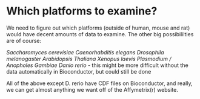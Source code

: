# Which platforms to examine?

We need to figure out which platforms (outside of human, mouse and rat) would have decent amounts of data to examine. The other big possibililties are of course:

*Saccharomyces cerevisiae*
*Caenorhabditis elegans*
*Drosophila melanogaster*
*Arabidopsis Thaliana*
*Xenopus laevis*
*Plasmodium / Anopholes Gambiae*
*Danio rerio* - this might be more difficult without the data automatically in 
Bioconductor, but could still be done

All of the above except D. rerio have CDF files on Bioconductor, and really, we can get almost anything we want off of the Affymetrix(r) website.
